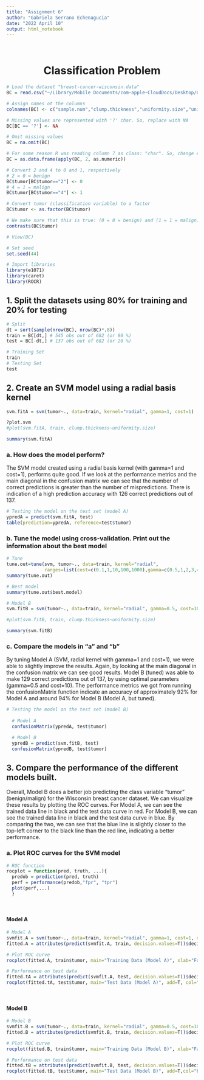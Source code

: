 ```yaml
---
title: "Assignment 6"
author: "Gabriela Serrano Echenagucia"
date: "2022 April 10"
output: html_notebook
---
```

&nbsp;
<center> <h1><b>Classification Problem</b></h1> </center>

```r
# Load the dataset "breast-cancer-wisconsin.data"
BC = read.csv("~/Library/Mobile Documents/com~apple~CloudDocs/Desktop/Univ Miami/6th Semester - SPRING 2022/CSC 597/Assignments/Datasets/Classification/breast-cancer-wisconsin.data")

# Assign names ot the columns
colnames(BC) <- c("sample.num","clump.thickness","uniformity.size","uniformity.shape","marginal.adh","single.size","nuclei","chromatin","nucleoli","mitoses","tumor")

# Missing values are represented with '?' char. So, replace with NA
BC[BC == '?'] <- NA

# Omit missing values
BC = na.omit(BC)

# For some reason R was reading column 7 as class: "char". So, change everything to numeric
BC = as.data.frame(apply(BC, 2, as.numeric))

# Convert 2 and 4 to 0 and 1, respectively
# 2 = 0 = benign
BC$tumor[BC$tumor=="2"] <- 0 
# 4 = 1 = malign
BC$tumor[BC$tumor=="4"] <- 1 

# Convert tumor (classification variable) to a factor
BC$tumor <- as.factor(BC$tumor)

# We make sure that this is true: (0 = 0 = benign) and (1 = 1 = malign), for the predictions part
contrasts(BC$tumor)

# View(BC)
```

```r
# Set seed
set.seed(44)

# Import libraries
library(e1071)
library(caret)
library(ROCR)
```

## 1. Split the datasets using 80% for training and 20% for testing
```r
# Split
dt = sort(sample(nrow(BC), nrow(BC)*.8))
train = BC[dt,] # 545 obs out of 682 (or 80 %)
test = BC[-dt,] # 137 obs out of 682 (or 20 %)

# Training Set
train
# Testing Set
test
```

## 2. Create an SVM model using a radial basis kernel
```r
svm.fitA = svm(tumor~., data=train, kernel="radial", gamma=1, cost=1)

?plot.svm
#plot(svm.fitA, train, clump.thickness~uniformity.size)

summary(svm.fitA)
```

### a. How does the model perform?
The SVM model created using a radial basis kernel (with gamma=1 and cost=1), performs quite good. If we look at the performance metrics and the main diagonal in the confusion matrix we can see that the number of correct predictions is greater than the number of mispredictions. There is indication of a high prediction accuracy with 126 correct predictions out of 137.
```r
# Testing the model on the test set (model A)
ypredA = predict(svm.fitA, test)
table(prediction=ypredA, reference=test$tumor)
```

### b. Tune the model using cross-validation. Print out the information about the best model
```r
# Tune
tune.out=tune(svm, tumor~., data=train, kernel="radial",
              ranges=list(cost=c(0.1,1,10,100,1000),gamma=c(0.5,1,2,3,4) ))
summary(tune.out)

# Best model
summary(tune.out$best.model)

# Model B
svm.fitB = svm(tumor~., data=train, kernel="radial", gamma=0.5, cost=10)

#plot(svm.fitB, train, clump.thickness~uniformity.size)

summary(svm.fitB)
```

### c. Compare the models in “a” and “b”
By tuning Model A (SVM, radial kernel with gamma=1 and cost=1), we were able to slightly improve the results. Again, by looking at the main diagonal in the confusion matrix we can see good results. Model B (tuned) was able to make 129 correct predictions out of 137, by using optimal parameters (gamma=0.5 and cost=10). The performance metrics we got from running the confusionMatrix function indicate an accuracy of approximately 92% for Model A and around 94% for Model B (Model A, but tuned).
```r
# Testing the model on the test set (model B)
  
  # Model A
  confusionMatrix(ypredA, test$tumor)

  # Model B
  ypredB = predict(svm.fitB, test)
  confusionMatrix(ypredB, test$tumor)
```

## 3. Compare the performance of the different models built.
Overall, Model B does a better job predicting the class variable "tumor" (benign/malign) for the Wisconsin breast cancer dataset. We can visualize these results by plotting the ROC curves. For Model A, we can see the trained data line in black and the test data curve in red. For Model B, we can see the trained data line in black and the test data curve in blue. By comparing the two, we can see that the blue line is slightly closer to the top-left corner to the black line than the red line, indicating a better performance.

### a. Plot ROC curves for the SVM model
```r
# ROC function
rocplot = function(pred, truth, ...){
  predob = prediction(pred, truth)
  perf = performance(predob,"fpr", "tpr")
  plot(perf,...)
  }
```

&nbsp;

#### Model A
```r
# Model A
svmfit.A = svm(tumor~., data=train, kernel="radial", gamma=1, cost=1, decision.values=T)
fitted.A = attributes(predict(svmfit.A, train, decision.values=T))$decision.values

# Plot ROC curve
rocplot(fitted.A, train$tumor, main="Training Data (Model A)", xlab="False positive rate", ylab="True positive rate")

# Performance on test data
fitted.tA = attributes(predict(svmfit.A, test, decision.values=T))$decision.values
rocplot(fitted.tA, test$tumor, main="Test Data (Model A)", add=T, col="red")
```

&nbsp;

#### Model B 
```r
# Model B
svmfit.B = svm(tumor~., data=train, kernel="radial", gamma=0.5, cost=10, decision.values=T)
fitted.B = attributes(predict(svmfit.B, train, decision.values=T))$decision.values

# Plot ROC curve
rocplot(fitted.B, train$tumor, main="Training Data (Model B)", xlab="False positive rate", ylab="True positive rate")

# Performance on test data
fitted.tB = attributes(predict(svmfit.B, test, decision.values=T))$decision.values
rocplot(fitted.tB, test$tumor, main="Test Data (Model B)", add=T,col="blue")
```




